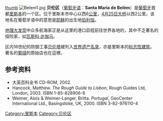 {{coord|38|42|N|9|12|W|display=title|region:PT-11_type:city(9752)_source:dewiki}}
[[文件:Torre_Belém_April_2009-4a.jpg|thumb]]
[[File:Belem1.jpg|thumb]]
'''贝伦区'''（[[葡萄牙语|葡萄牙语]]：'''Santa Maria de Belém'''）是[[葡萄牙|葡萄牙]]首都[[里斯本|里斯本]]的一个区。位于里斯本市中心以西6[[公里|公里]]，[[4月25日大桥|4月25日大桥]]以西2公里。该地名在葡萄牙语中的意思是[[耶稣|耶稣]]的出生地[[伯利恒|伯利恒]]。

[[地理大发现|地理大发现]]中众多航海家正是从这里的港口启程前往世界各地的，其中不乏著名的探险家，如[[瓦斯科·达伽马|瓦斯科·达伽马]]。

区内16世纪的防御工事[[贝伦塔|贝伦塔]]被列入[[世界遗产名录|世界遗产名录]]，亦是里斯本的[[地标|标志性建筑]]。著名的[[葡撻|葡撻]]的原始店也在這裡。

== 参考资料 ==
* 大英百科全书 CD-ROM, 2002.
* Hancock, Matthew.  ''The Rough Guide to Lisbon'', Rough Guides Ltd, London, 2003.  ISBN 1-85-828906-8
* Weimer, Alois & Weimer-Langer, Britta.  ''Portugal'', GeoCenter International Ltd., Basingstoke, UK, 2000.  ISBN 3-82-976110-4
{{commonscat|Belém (Portugal)}}
{{Portugal-stub}}

[[Category:里斯本|Category:里斯本]]
[[Category:贝伦区|Category:贝伦区]]